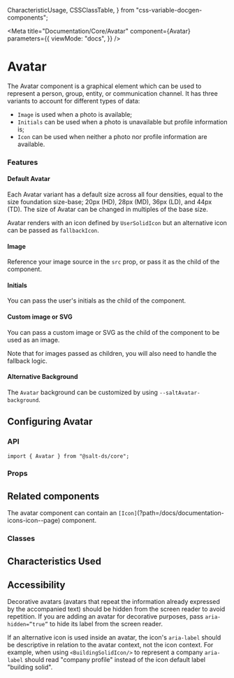  CharacteristicUsage,
  CSSClassTable,
} from "css-variable-docgen-components";

<Meta
  title="Documentation/Core/Avatar"
  component={Avatar}
  parameters={{
    viewMode: "docs",
  }}
/>

# Avatar

The Avatar component is a graphical element which can be used to represent a person, group, entity, or communication channel.
It has three variants to account for different types of data:

- `Image` is used when a photo is available;
- `Initials` can be used when a photo is unavailable but profile information is;
- `Icon` can be used when neither a photo nor profile information are available.

### Features

#### Default Avatar

Each Avatar variant has a default size across all four densities, equal to the size foundation size-base; 20px (HD), 28px (MD), 36px (LD), and 44px (TD).
The size of Avatar can be changed in multiples of the base size.

<Canvas>
  <Story id="core-avatar--default" />
</Canvas>

Avatar renders with an icon defined by `UserSolidIcon` but an alternative icon can be passed as `fallbackIcon`.

<Canvas>
  <Story id="core-avatar--alternative-icon" />
</Canvas>

#### Image

Reference your image source in the `src` prop, or pass it as the child of the component.

<Canvas>
  <Story id="core-avatar--with-image" />
</Canvas>

#### Initials

You can pass the user's initials as the child of the component.

<Canvas>
  <Story id="core-avatar--initials" />
</Canvas>

#### Custom image or SVG

You can pass a custom image or SVG as the child of the component to be used as an image.

<Canvas>
  <Story id="core-avatar--with-custom-svg" />
</Canvas>

Note that for images passed as children, you will also need to handle the fallback logic.

<Canvas>
  <Story id="core-avatar--image-fallback" />
</Canvas>

#### Alternative Background

The `Avatar` background can be customized by using `--saltAvatar-background`.

<Canvas>
  <Story id="core-avatar--alternative-background" />
</Canvas>

## Configuring Avatar

### API

```
import { Avatar } from "@salt-ds/core";
```

### Props

<ArgsTable of={Avatar} />

## Related components

The avatar component can contain an `[Icon]`(?path=/docs/documentation-icons-icon--page) component.

### Classes

<CSSClassTable of={Avatar} />

## Characteristics Used

<CharacteristicUsage of={Avatar} />

## Accessibility

Decorative avatars (avatars that repeat the information already expressed by the accompanied text) should be hidden from the screen reader to avoid repetition. If you are adding an avatar for decorative purposes, pass `aria-hidden=”true”` to hide its label from the screen reader.

If an alternative icon is used inside an avatar, the icon's `aria-label` should be descriptive in relation to the avatar context, not the icon context. For example, when using `<BuildingSolidIcon/>` to represent a company `aria-label` should read "company profile" instead of the icon default label "building solid".

<HelpAndSupport />
